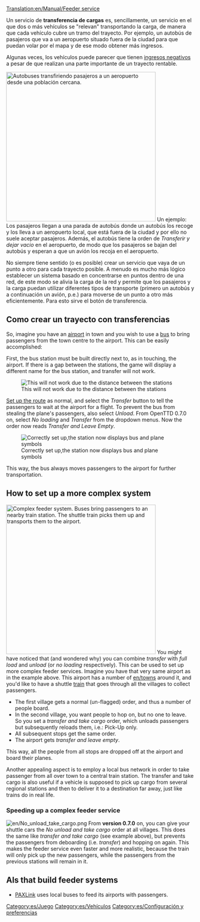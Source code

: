 [[Translation:en/Manual/Feeder service]]
{{es/Traducción|Feeder service|30}}

{{es/Nota|Si desea crear un servicio de [[es/transferencia de cargas en dos sentidos|transferencia de cargas en dos sentidos]] consulte el artículo correspondiente. El método descrito en esta página sólo funciona para la transferencia de cargas en un único sentido.}}
Un servicio de '''transferencia de cargas''' es, sencillamente, un servicio en el que dos o más vehículos se "relevan" transportando la carga, de manera que cada vehículo cubre un tramo del trayecto. Por ejemplo, un autobús de pasajeros que va a un aeropuerto situado fuera de la ciudad para que puedan volar por el mapa y de ese modo obtener más ingresos.

Algunas veces, los vehículos puede parecer que tienen [[es/Ingresos negativos por servicios con transferencia de cargas|ingresos negativos]] a pesar de que realizan una parte importante de un trayecto rentable.

[[File:en/Feeder service.png|right|thumb|400px|Autobuses transfiriendo pasajeros a un aeropuerto desde una población cercana.]]
Un ejemplo: Los pasajeros llegan a una parada de autobús donde un autobús los recoge y los lleva a un aeropuerto local, que está fuera de la ciudad y por ello no suele aceptar pasajeros. Además, el autobús tiene la orden de ''Transferir y dejar vacio'' en el aeropuerto, de modo que los pasajeros se bajan del autobús y esperan a que un avión los recoja en el aeropuerto.

No siempre tiene sentido (o es posible) crear un servicio que vaya de un punto a otro para cada trayecto posible. A menudo es mucho más lógico establecer un sistema basado en concentrarse en puntos dentro de una red, de este modo se alivia la carga de la red y permite que los pasajeros y la carga puedan utilizar diferentes tipos de transporte (primero un autobús y a continuación un avión, p.e.) para moverse de un punto a otro más eficientemente. Para esto sirve el botón de transferencia.


==Como crear un trayecto con transferencias==
{{es/Pendiente de traducción}}
So, imagine you have an [[en/Manual/Airports|airport]] in town and you wish to use a [[en/Manual/Buses|bus]] to bring passengers from the town centre to the airport. This can be easily accomplished: 

First, the bus station must be built directly next to, as in touching, the airport. If there is a gap between the stations, the game will display a different name for the bus station, and transfer will not work.

[[File:en/feeder service wrong.png|none|frame|This will not work due to the distance between the stations]]

[[en/Manual/Construction|Set up the route]] as normal, and select the ''Transfer'' button to tell the passengers to wait at the airport for a flight. To prevent the bus from stealing the plane's passengers, also select ''Unload''. From OpenTTD 0.7.0 on, select ''No loading'' and ''Transfer'' from the dropdown menus. Now the order now reads ''Transfer and Leave Empty''. 

[[File:en/feeder service correct.png|none|frame|Correctly set up,the station now displays bus and plane symbols]]

This way, the bus always moves passengers to the airport for further transportation.

==How to set up a more complex system==
[[File:en/Complex feeder system.png|right|thumb|400px|Complex feeder system. Buses bring passengers to an nearby train station. The shuttle train picks them up and transports them to the airport.]]
You might have noticed that (and wondered why) you can combine ''transfer'' with ''full load'' and ''unload'' (or ''no loading'' respectively). This can be used to set up more complex feeder services.
Imagine you have that very same airport as in the example above. This airport has a number of [[en/town]]s around it, and you'd like to have a shuttle [[en/Manual/Base Set/Vehicles/Trains|train]] that goes through all the villages to collect passengers.

* The first village gets a normal (un-flagged) order, and thus a number of people board.
* In the second village, you want people to hop on, but no one to leave. So you set a ''transfer and take cargo'' order, which unloads passengers but subsequently reloads them, i.e.: Pick-Up only.
* All subsequent stops get the same order.
* The airport gets ''transfer and leave empty''.

This way, all the people from all stops are dropped off at the airport and board their planes.

Another appealing aspect is to employ a local bus network in order to take passenger from all over town to a central train station. The transfer and take cargo is also useful if a vehicle is supposed to pick up cargo from several regional stations and then to deliver it to a destination far away, just like trains do in real life.

=== Speeding up a complex feeder service ===
[[File:en/No unload take cargo.png|right]]
From '''version 0.7.0''' on, you can give your shuttle cars the ''No unload and take cargo'' order at all villages. This does the same like ''transfer and take cargo'' (see example above), but prevents the passengers from deboarding (i.e. ''transfer'') and hopping on again. This makes the feeder service even faster and more realistic, because the train will only pick up the new passengers, while the passengers from the previous stations will remain in it.
{{en/Feature|0.7}}

== AIs that build feeder systems ==
* [http://www.tt-forums.net/viewtopic.php?f=65&t=41518 PAXLink] uses local buses to feed its airports with passengers.

[[Category:es/Juego]]
[[Category:es/Vehículos]]
[[Category:es/Configuración y preferencias]]